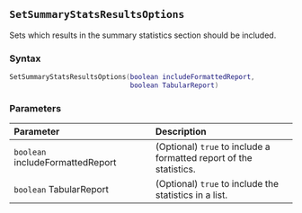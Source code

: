 ::: {.minipage data-latex="{\textwidth}"}
## `SetSummaryStatsResultsOptions`

Sets which results in the summary statistics section should be included.

### Syntax {-}

``` .lua
SetSummaryStatsResultsOptions(boolean includeFormattedReport,
                              boolean TabularReport)
```

### Parameters {-}

**Parameter** | **Description**
| :-- | :-- |
| `boolean` includeFormattedReport | (Optional) `true` to include a formatted report of the statistics. | 
| `boolean` TabularReport | (Optional) `true` to include the statistics in a list. |
:::
